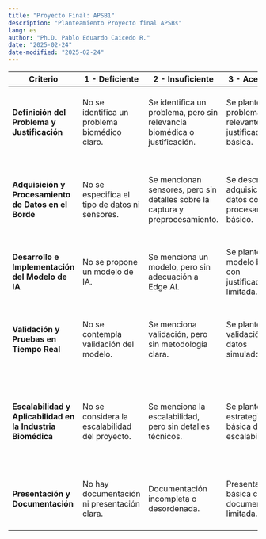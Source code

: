 ---
title: "Proyecto Final: APSB1"
description: "Planteamiento Proyecto final APSBs"
lang: es
author: "Ph.D. Pablo Eduardo Caicedo R."
date: "2025-02-24"
date-modified: "2025-02-24"
---


| **Criterio**                                      | **1 - Deficiente** | **2 - Insuficiente** | **3 - Aceptable** | **4 - Bueno** | **5 - Excelente** | **Ponderación** |
|---------------------------------------------------|--------------------|----------------------|------------------|--------------|-------------------|-----------------|
| **Definición del Problema y Justificación**      | No se identifica un problema biomédico claro. | Se identifica un problema, pero sin relevancia biomédica o justificación. | Se plantea un problema relevante con justificación básica. | Problema bien definido con referencias científicas. | Problema biomédico bien formulado, con justificación sólida basada en literatura científica. | 15% |
| **Adquisición y Procesamiento de Datos en el Borde** | No se especifica el tipo de datos ni sensores. | Se mencionan sensores, pero sin detalles sobre la captura y preprocesamiento. | Se describe la adquisición de datos con procesamiento básico. | Se justifica la selección de sensores y se menciona un preprocesamiento adecuado. | Selección óptima de sensores con procesamiento avanzado y justificación técnica detallada. | 20% |
| **Desarrollo e Implementación del Modelo de IA**  | No se propone un modelo de IA. | Se menciona un modelo, pero sin adecuación a Edge AI. | Se plantea un modelo básico con justificación limitada. | Se elige un modelo adecuado y optimizado para Edge AI. | Modelo avanzado con técnicas de optimización y justificadas con métricas. | 20% |
| **Validación y Pruebas en Tiempo Real**           | No se contempla validación del modelo. | Se menciona validación, pero sin metodología clara. | Se plantea una validación con datos simulados. | Se incluyen pruebas con datos reales y métricas de rendimiento. | Validación robusta con pruebas extensivas y comparación con estándares biomédicos. | 20% |
| **Escalabilidad y Aplicabilidad en la Industria Biomédica** | No se considera la escalabilidad del proyecto. | Se menciona la escalabilidad, pero sin detalles técnicos. | Se plantea una estrategia básica de escalabilidad. | Estrategia clara de implementación y compatibilidad con sistemas médicos. | Proyecto altamente escalable, con integración en entornos clínicos y estándares como HL7 o FHIR. | 15% |
| **Presentación y Documentación**                 | No hay documentación ni presentación clara. | Documentación incompleta o desordenada. | Presentación básica con documentación limitada. | Presentación clara y documentada correctamente. | Documentación profesional con detalles técnicos y presentación estructurada. | 10% |


